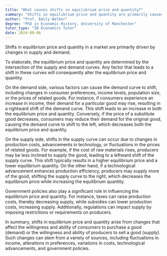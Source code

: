 ```yaml
---
title: "What causes shifts in equilibrium price and quantity?"
summary: "Shifts in equilibrium price and quantity are primarily caused by changes in supply and demand."
author: "Prof. Emily Walker"
degree: "PhD in Economic History, University of Manchester"
tutor_type: "IB Economics Tutor"
date: 2024-09-06
---
```


Shifts in equilibrium price and quantity in a market are primarily driven by changes in supply and demand.

To elaborate, the equilibrium price and quantity are determined by the intersection of the supply and demand curves. Any factor that leads to a shift in these curves will consequently alter the equilibrium price and quantity.

On the demand side, various factors can cause the demand curve to shift, including changes in consumer preferences, income levels, population size, or the prices of related goods. For instance, if consumers experience an increase in income, their demand for a particular good may rise, resulting in a rightward shift of the demand curve. This shift leads to an increase in both the equilibrium price and quantity. Conversely, if the price of a substitute good decreases, consumers may reduce their demand for the original good, causing the demand curve to shift to the left, which decreases both the equilibrium price and quantity.

On the supply side, shifts in the supply curve can occur due to changes in production costs, advancements in technology, or fluctuations in the prices of related goods. For example, if the cost of raw materials rises, producers may be less inclined to supply the good, leading to a leftward shift of the supply curve. This shift typically results in a higher equilibrium price and a lower equilibrium quantity. On the other hand, if a technological advancement enhances production efficiency, producers may supply more of the good, shifting the supply curve to the right, which decreases the equilibrium price while increasing the equilibrium quantity.

Government policies also play a significant role in influencing the equilibrium price and quantity. For instance, taxes can raise production costs, thereby decreasing supply, while subsidies can lower production costs, increasing supply. Additionally, regulations can impact supply by imposing restrictions or requirements on producers.

In summary, shifts in equilibrium price and quantity arise from changes that affect the willingness and ability of consumers to purchase a good (demand) or the willingness and ability of producers to sell a good (supply). Such changes can stem from a variety of sources, including fluctuations in income, alterations in preferences, variations in costs, technological advancements, and government policies.
    
